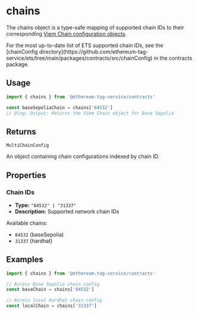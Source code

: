 
# chains

The chains object is a type-safe mapping of supported chain IDs to their corresponding [Viem Chain configuration objects](https://github.com/wevm/viem/blob/main/src/chains/index.ts).

<Callout type="tip">
For the most up-to-date list of ETS supported chain IDs, see the [chainConfig directory](https://github.com/ethereum-tag-service/ets/tree/main/packages/contracts/src/chainConfig) in the contracts package.
</Callout>

## Usage

```ts twoslash
import { chains } from '@ethereum-tag-service/contracts'

const baseSepoliaChain = chains['84532']
// @log: Output: Returns the Viem Chain object for Base Sepolia
```

## Returns

`MultiChainConfig`

An object containing chain configurations indexed by chain ID.

## Properties

### Chain IDs

- **Type:** `"84532" | "31337"`
- **Description:** Supported network chain IDs

Available chains:

- `84532` (baseSepolia)
- `31337` (hardhat)

## Examples

```ts twoslash
import { chains } from '@ethereum-tag-service/contracts'

// Access Base Sepolia chain config
const baseChain = chains['84532']

// Access local Hardhat chain config
const localChain = chains['31337']
```
